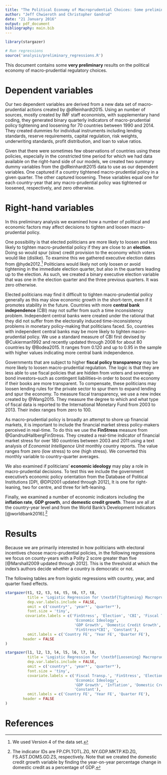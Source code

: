 ```yaml
---
title: "The Political Economy of Macroprudential Choices: Some preliminary results"
author: "Jeff Chwieroth and Christopher Gandrud"
date: "21 January 2016"
output: pdf_document
bibliography: main.bib
---
```


```r
library(stargazer)

# Run regressions
source('analysis/preliminary_regressions.R')
```

This document contains some **very preliminary** results on the political economy of macro-prudential regulatory choices. 

# Dependent variables

Our two dependent variables are derived from a new data set of macro-prudential actions created by @dReinhardt2015. Using an number of sources, mostly created by IMF staff economists, with supplementary hand coding, they generated binary quarterly indicators of macro-prudential policy tightening and loosening for 70 countries between 1990 and 2014. They created dummies for individual instruments including lending standards, reserve requirements, capital regulation, risk weights, underwriting standards, profit distribution, and loan to value ratios. 

Given that there were sometimes few observations of countries using these policies, especially in the constricted time period for which we had data available on the right-hand side of our models, we created two summary dummy variables from the @dReinhardt2015 data to use as our dependent variables. One captured if a country tightened macro-prudential policy in a given quarter. The other captured loosening.  These variables equal one for each country-year that any macro-prudential policy was tightened or loosened, respectively, and zero otherwise. 

# Right-hand variables

In this preliminary analysis we examined how a number of political and economic factors may affect decisions to tighten and loosen macro-prudential policy.

One possibility is that elected politicians are more likely to loosen and less likely to tighten macro-prudential policy if they are close to an **election**. Doing so would spur (slow) credit provision to the economy which voters would like (dislike). To examine this we gathered executive election dates from @hyde2012.[^hyde4] Politicians would likely not only loosen or avoid tightening in the immediate election quarter, but also in the quarters leading up to the election. As such, we created a binary executive election variable that was one in the election quarter and the three previous quarters. It was zero otherwise.

Elected politicians may find it difficult to tighten macro-prudential policy generally as this may slow economic growth in the short-term, even if it promotes stability in the future. Countries with more **central bank independence** (CBI) may not suffer from such a time inconsistency problem. Independent central banks were created under the rational that they did not suffer from the electorally induced time-inconsistency problems in monetary policy-making that politicians faced. So, countries with independent central banks may be more likely to tighten macro-prudential policy. We use a standard measure of CBI first devised by @Cukierman1992 and recently updated through 2008 for about 80 countries by @Bodea2015. It ranges from 0.120 and up to 0.95 in the sample with higher values indicating more central bank independence.

Governments that are subject to higher **fiscal policy transparency** may be more likely to loosen macro-prudential regulation. The logic is that they are less able to use fiscal policies that are hidden from voters and sovereign bond investors--such as contingent liabilities--in order to boost the economy if their books are more transparent. To compensate, these politicians may loosen lending rules for the private sector to spur them to expand lending and spur the economy. To measure fiscal transparency, we use a new index created by @Wang2015. They measure the degree to which and what type of fiscal data is reported to the International Monetary Fund from 2003 to 2013. Their index ranges from zero to 100. 

As macro-prudential policy is broadly an attempt to shore up financial markets, it is important to include the financial market stress policy-makers perceived in real-time. To do this we use the **FinStress** measure from @GandrudHallbergFinStress. They created a real-time indicator of financial market stress for over 180 countries between 2003 and 2011 using a text analysis of *Economist Intelligence Unit* monthly country reports. The value ranges from zero (low stress) to one (high stress). We converted this monthly variable to country-quarter averages.  

We also examined if politicians' **economic ideology** may play a role in macro-prudential decisions. To test this we include the government executive's economic policy orientation from the Database of Political Institutions [DPI, @DPI2001 updated through 2012], It is one for right-leaning, two for centre, and three for left-leaning.

Finally, we examined a number of economic indicators including the **inflation rate**, **GDP growth**, and **domestic credit growth**. These are all at the country-year level and from the World Bank's Development Indicators [@worldbank2016].[^wdi]


# Results

Because we are primarily interested in how politicians with electoral incentives choose macro-prudential policies, in the following regressions we focus on county-years with a Polity 2 score greater than five [@Marshall2009 updated through 2012]. This is the threshold at which the index's authors decide whether a country is democratic or not.

The following tables are from logistic regressions with country, year, and quarter fixed effects.

```r
stargazer(t1, t2, t3, t4, t5, t6, t7, t8,
          title = 'Logistic Regression for \textbf{Tightening} Macroprudential Regulation',
          dep.var.labels.include = FALSE,
          omit = c('country*', 'year*', 'quarter*'),
          font.size = 'tiny',
         covariate.labels = c('FinStress', 'Election', 'CBI', 'Fiscal Transp.',
                               'Economic Ideology',
                               'GDP Growth', 'Domestic Credit Growth', 'Inflation', 
                               'FinStress*CBI', 'Constant'),
          omit.labels = c('Country FE', 'Year FE', 'Quarter FE'),
        header = FALSE
)

stargazer(l1, l2, l3, l4, l5, l6, l7, l8,
          title = 'Logistic Regression for \textbf{Loosening} Macroprudential Regulation',
          dep.var.labels.include = FALSE,
          omit = c('country*', 'year*', 'quarter*'),
          font.size = 'tiny',
          covariate.labels = c('Fiscal Transp.', 'FinStress', 'Election', 'CBI', 
                               'Economic Ideology',
                               'GDP Growth', 'Inflation', 'Domestic Credit Growth', 
                               'Constant'),
          omit.labels = c('Country FE', 'Year FE', 'Quarter FE'),
        header = FALSE
)
```


# References


[^hyde4]: We used Version 4 of the data set.

[^wdi]: The indicator IDs are FP.CPI.TOTL.ZG, NY.GDP.MKTP.KD.ZG, FS.AST.DOMS.GD.ZS, respectively. Note that we created the domestic credit growth variable by finding the year-on-year percentage change in domestic credit as a percentage of GDP.
